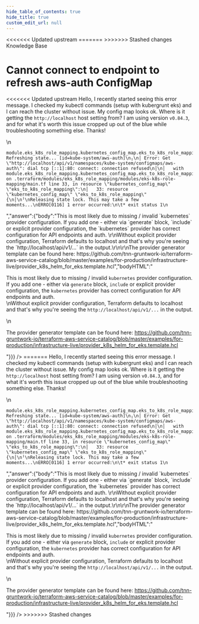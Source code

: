 ```yaml
---
hide_table_of_contents: true
hide_title: true
custom_edit_url: null
---
```



<head>
<<<<<<< Updated upstream
  <link rel="canonical" href="https://github.com/tnn-gruntwork-io/knowledge-base/discussions/333" />
=======
  <link rel="canonical" href="https://github.com/tnn-gruntwork-io/knowledge-base/discussions/333" />
>>>>>>> Stashed changes
</head>

<CenterLayout>
<span className="searchCategory">Knowledge Base</span>
<h1>Cannot connect to endpoint to refresh aws-auth ConfigMap</h1>
<<<<<<< Updated upstream
<GitHub discussion={{"id":"D_kwDOF8slf84APNch","number":333,"author":{"login":"BrianMusson"},"title":"Cannot connect to endpoint to refresh aws-auth ConfigMap","body":"Hello, I recently started seeing this error message. I checked my kubectl commands (setup with kubergrunt eks) and I can reach the cluster without issue. My config map looks ok. Where is it getting the `http://localhost` host setting from? I am using version `v0.84.3`, and for what it's worth this issue cropped up out of the blue while troubleshooting something else.  Thanks!\r\n\r\n```\r\nmodule.eks_k8s_role_mapping.kubernetes_config_map.eks_to_k8s_role_mapping: Refreshing state... [id=kube-system/aws-auth]\r\n╷\r\n│ Error: Get \"http://localhost/api/v1/namespaces/kube-system/configmaps/aws-auth\": dial tcp [::1]:80: connect: connection refused\r\n│\r\n│   with module.eks_k8s_role_mapping.kubernetes_config_map.eks_to_k8s_role_mapping,\r\n│   on .terraform/modules/eks_k8s_role_mapping/modules/eks-k8s-role-mapping/main.tf line 33, in resource \"kubernetes_config_map\" \"eks_to_k8s_role_mapping\":\r\n│   33: resource \"kubernetes_config_map\" \"eks_to_k8s_role_mapping\" {\r\n│\r\n╵\r\nReleasing state lock. This may take a few moments...\r\nERRO[0116] 1 error occurred:\r\n\t* exit status 1\r\n```\r\n","bodyHTML":"<p dir=\"auto\">Hello, I recently started seeing this error message. I checked my kubectl commands (setup with kubergrunt eks) and I can reach the cluster without issue. My config map looks ok. Where is it getting the <code class=\"notranslate\">http://localhost</code> host setting from? I am using version <code class=\"notranslate\">v0.84.3</code>, and for what it's worth this issue cropped up out of the blue while troubleshooting something else.  Thanks!</p>\n<div class=\"snippet-clipboard-content notranslate position-relative overflow-auto\" data-snippet-clipboard-copy-content=\"module.eks_k8s_role_mapping.kubernetes_config_map.eks_to_k8s_role_mapping: Refreshing state... [id=kube-system/aws-auth]\n╷\n│ Error: Get &quot;http://localhost/api/v1/namespaces/kube-system/configmaps/aws-auth&quot;: dial tcp [::1]:80: connect: connection refused\n│\n│   with module.eks_k8s_role_mapping.kubernetes_config_map.eks_to_k8s_role_mapping,\n│   on .terraform/modules/eks_k8s_role_mapping/modules/eks-k8s-role-mapping/main.tf line 33, in resource &quot;kubernetes_config_map&quot; &quot;eks_to_k8s_role_mapping&quot;:\n│   33: resource &quot;kubernetes_config_map&quot; &quot;eks_to_k8s_role_mapping&quot; {\n│\n╵\nReleasing state lock. This may take a few moments...\nERRO[0116] 1 error occurred:\n\t* exit status 1\"><pre class=\"notranslate\"><code class=\"notranslate\">module.eks_k8s_role_mapping.kubernetes_config_map.eks_to_k8s_role_mapping: Refreshing state... [id=kube-system/aws-auth]\n╷\n│ Error: Get \"http://localhost/api/v1/namespaces/kube-system/configmaps/aws-auth\": dial tcp [::1]:80: connect: connection refused\n│\n│   with module.eks_k8s_role_mapping.kubernetes_config_map.eks_to_k8s_role_mapping,\n│   on .terraform/modules/eks_k8s_role_mapping/modules/eks-k8s-role-mapping/main.tf line 33, in resource \"kubernetes_config_map\" \"eks_to_k8s_role_mapping\":\n│   33: resource \"kubernetes_config_map\" \"eks_to_k8s_role_mapping\" {\n│\n╵\nReleasing state lock. This may take a few moments...\nERRO[0116] 1 error occurred:\n\t* exit status 1\n</code></pre></div>","answer":{"body":"This is most likely due to missing / invalid `kubernetes` provider configuration. If you add one - either via `generate` block, `include` or explicit provider configuration, the `kubernetes` provider has correct configuration for API endpoints and auth. \r\nWithout explicit provider configuration, Terraform defaults to localhost and that's why you're seeing the  `http://localhost/api/v1/...` in the output.\r\n\r\nThe provider generator template can be found here: https://github.com/tnn-gruntwork-io/terraform-aws-service-catalog/blob/master/examples/for-production/infrastructure-live/provider_k8s_helm_for_eks.template.hcl","bodyHTML":"<p dir=\"auto\">This is most likely due to missing / invalid <code class=\"notranslate\">kubernetes</code> provider configuration. If you add one - either via <code class=\"notranslate\">generate</code> block, <code class=\"notranslate\">include</code> or explicit provider configuration, the <code class=\"notranslate\">kubernetes</code> provider has correct configuration for API endpoints and auth.<br>\nWithout explicit provider configuration, Terraform defaults to localhost and that's why you're seeing the  <code class=\"notranslate\">http://localhost/api/v1/...</code> in the output.</p>\n<p dir=\"auto\">The provider generator template can be found here: <a href=\"https://github.com/tnn-gruntwork-io/terraform-aws-service-catalog/blob/master/examples/for-production/infrastructure-live/provider_k8s_helm_for_eks.template.hcl\">https://github.com/tnn-gruntwork-io/terraform-aws-service-catalog/blob/master/examples/for-production/infrastructure-live/provider_k8s_helm_for_eks.template.hcl</a></p>"}}} />
=======
<GitHub discussion={{"id":"D_kwDOF8slf84APNch","number":333,"author":{"login":"BrianMusson"},"title":"Cannot connect to endpoint to refresh aws-auth ConfigMap","body":"Hello, I recently started seeing this error message. I checked my kubectl commands (setup with kubergrunt eks) and I can reach the cluster without issue. My config map looks ok. Where is it getting the `http://localhost` host setting from? I am using version `v0.84.3`, and for what it's worth this issue cropped up out of the blue while troubleshooting something else.  Thanks!\r\n\r\n```\r\nmodule.eks_k8s_role_mapping.kubernetes_config_map.eks_to_k8s_role_mapping: Refreshing state... [id=kube-system/aws-auth]\r\n╷\r\n│ Error: Get \"http://localhost/api/v1/namespaces/kube-system/configmaps/aws-auth\": dial tcp [::1]:80: connect: connection refused\r\n│\r\n│   with module.eks_k8s_role_mapping.kubernetes_config_map.eks_to_k8s_role_mapping,\r\n│   on .terraform/modules/eks_k8s_role_mapping/modules/eks-k8s-role-mapping/main.tf line 33, in resource \"kubernetes_config_map\" \"eks_to_k8s_role_mapping\":\r\n│   33: resource \"kubernetes_config_map\" \"eks_to_k8s_role_mapping\" {\r\n│\r\n╵\r\nReleasing state lock. This may take a few moments...\r\nERRO[0116] 1 error occurred:\r\n\t* exit status 1\r\n```\r\n","bodyHTML":"<p dir=\"auto\">Hello, I recently started seeing this error message. I checked my kubectl commands (setup with kubergrunt eks) and I can reach the cluster without issue. My config map looks ok. Where is it getting the <code class=\"notranslate\">http://localhost</code> host setting from? I am using version <code class=\"notranslate\">v0.84.3</code>, and for what it's worth this issue cropped up out of the blue while troubleshooting something else.  Thanks!</p>\n<div class=\"snippet-clipboard-content notranslate position-relative overflow-auto\" data-snippet-clipboard-copy-content=\"module.eks_k8s_role_mapping.kubernetes_config_map.eks_to_k8s_role_mapping: Refreshing state... [id=kube-system/aws-auth]\n╷\n│ Error: Get &quot;http://localhost/api/v1/namespaces/kube-system/configmaps/aws-auth&quot;: dial tcp [::1]:80: connect: connection refused\n│\n│   with module.eks_k8s_role_mapping.kubernetes_config_map.eks_to_k8s_role_mapping,\n│   on .terraform/modules/eks_k8s_role_mapping/modules/eks-k8s-role-mapping/main.tf line 33, in resource &quot;kubernetes_config_map&quot; &quot;eks_to_k8s_role_mapping&quot;:\n│   33: resource &quot;kubernetes_config_map&quot; &quot;eks_to_k8s_role_mapping&quot; {\n│\n╵\nReleasing state lock. This may take a few moments...\nERRO[0116] 1 error occurred:\n\t* exit status 1\"><pre class=\"notranslate\"><code class=\"notranslate\">module.eks_k8s_role_mapping.kubernetes_config_map.eks_to_k8s_role_mapping: Refreshing state... [id=kube-system/aws-auth]\n╷\n│ Error: Get \"http://localhost/api/v1/namespaces/kube-system/configmaps/aws-auth\": dial tcp [::1]:80: connect: connection refused\n│\n│   with module.eks_k8s_role_mapping.kubernetes_config_map.eks_to_k8s_role_mapping,\n│   on .terraform/modules/eks_k8s_role_mapping/modules/eks-k8s-role-mapping/main.tf line 33, in resource \"kubernetes_config_map\" \"eks_to_k8s_role_mapping\":\n│   33: resource \"kubernetes_config_map\" \"eks_to_k8s_role_mapping\" {\n│\n╵\nReleasing state lock. This may take a few moments...\nERRO[0116] 1 error occurred:\n\t* exit status 1\n</code></pre></div>","answer":{"body":"This is most likely due to missing / invalid `kubernetes` provider configuration. If you add one - either via `generate` block, `include` or explicit provider configuration, the `kubernetes` provider has correct configuration for API endpoints and auth. \r\nWithout explicit provider configuration, Terraform defaults to localhost and that's why you're seeing the  `http://localhost/api/v1/...` in the output.\r\n\r\nThe provider generator template can be found here: https://github.com/tnn-gruntwork-io/terraform-aws-service-catalog/blob/master/examples/for-production/infrastructure-live/provider_k8s_helm_for_eks.template.hcl","bodyHTML":"<p dir=\"auto\">This is most likely due to missing / invalid <code class=\"notranslate\">kubernetes</code> provider configuration. If you add one - either via <code class=\"notranslate\">generate</code> block, <code class=\"notranslate\">include</code> or explicit provider configuration, the <code class=\"notranslate\">kubernetes</code> provider has correct configuration for API endpoints and auth.<br>\nWithout explicit provider configuration, Terraform defaults to localhost and that's why you're seeing the  <code class=\"notranslate\">http://localhost/api/v1/...</code> in the output.</p>\n<p dir=\"auto\">The provider generator template can be found here: <a href=\"https://github.com/tnn-gruntwork-io/terraform-aws-service-catalog/blob/master/examples/for-production/infrastructure-live/provider_k8s_helm_for_eks.template.hcl\">https://github.com/tnn-gruntwork-io/terraform-aws-service-catalog/blob/master/examples/for-production/infrastructure-live/provider_k8s_helm_for_eks.template.hcl</a></p>"}}} />
>>>>>>> Stashed changes

</CenterLayout>
  

<!-- ##DOCS-SOURCER-START
{
  "sourcePlugin": "github-discussions",
  "hash": "cfd52f5d8f7ab2f29428a21a3f150743"
}
##DOCS-SOURCER-END -->
